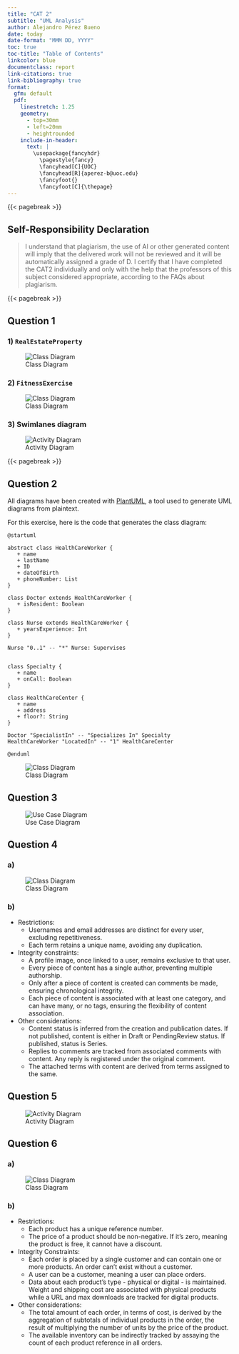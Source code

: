 ```yaml
---
title: "CAT 2"
subtitle: "UML Analysis"
author: Alejandro Pérez Bueno
date: today
date-format: "MMM DD, YYYY"
toc: true
toc-title: "Table of Contents"
linkcolor: blue
documentclass: report
link-citations: true
link-bibliography: true
format:
  gfm: default
  pdf:
    linestretch: 1.25
    geometry:
      - top=30mm
      - left=20mm
      - heightrounded
    include-in-header:
      text: |
        \usepackage{fancyhdr}
          \pagestyle{fancy}
          \fancyhead[C]{UOC}
          \fancyhead[R]{aperez-b@uoc.edu}
          \fancyfoot{}
          \fancyfoot[C]{\thepage}
---
```


{{< pagebreak >}}

## Self-Responsibility Declaration

> I understand that plagiarism, the use of AI or other generated content will imply that the
delivered work will not be reviewed and it will be automatically assigned a grade of D.
I certify that I have completed the CAT2 individually and only with the help that the
professors of this subject considered appropriate, according to the FAQs about
plagiarism.

{{< pagebreak >}}

## Question 1

### 1) `RealEstateProperty`

![Class Diagram](./img/ex1-1.png)

### 2) `FitnessExercise`

![Class Diagram](./img/ex1-2.png)

### 3) Swimlanes diagram

![Activity Diagram](./img/ex1-3.png)

{{< pagebreak >}}

## Question 2

::: {.callout-note}
All diagrams have been created with [PlantUML](https://plantuml.com/), a tool used to generate UML diagrams from plaintext.
:::

For this exercise, here is the code that generates the class diagram:

```PlantUML
@startuml

abstract class HealthCareWorker {
   + name
   + lastName
   + ID
   + dateOfBirth
   + phoneNumber: List
}

class Doctor extends HealthCareWorker {
   + isResident: Boolean
}

class Nurse extends HealthCareWorker {
   + yearsExperience: Int
}

Nurse "0..1" -- "*" Nurse: Supervises


class Specialty {
   + name
   + onCall: Boolean
}

class HealthCareCenter {
   + name
   + address
   + floor?: String
}

Doctor "SpecialistIn" -- "Specializes In" Specialty
HealthCareWorker "LocatedIn" -- "1" HealthCareCenter

@enduml
```

![Class Diagram](./img/ex2.png)

## Question 3

![Use Case Diagram](./img/ex3.png)

## Question 4

### a)

![Class Diagram](./img/ex4.png)

### b)

* Restrictions:
  * Usernames and email addresses are distinct for every user, excluding repetitiveness.
  * Each term retains a unique name, avoiding any duplication.

* Integrity constraints:
  * A profile image, once linked to a user, remains exclusive to that user.
  * Every piece of content has a single author, preventing multiple authorship.
  * Only after a piece of content is created can comments be made, ensuring chronological integrity.
  * Each piece of content is associated with at least one category, and can have many, or no tags, ensuring the flexibility of content association.

* Other considerations:
  * Content status is inferred from the creation and publication dates. If not published, content is either in Draft or PendingReview status. If published, status is Series.
  * Replies to comments are tracked from associated comments with content. Any reply is registered under the original comment.
  * The attached terms with content are derived from terms assigned to the same.

## Question 5

![Activity Diagram](./img/ex5.png)

## Question 6

### a)

![Class Diagram](./img/ex6.png)

### b)

* Restrictions:
  * Each product has a unique reference number.
  * The price of a product should be non-negative. If it's zero, meaning the product is free, it cannot have a discount.

* Integrity Constraints:
  * Each order is placed by a single customer and can contain one or more products. An order can't exist without a customer.
  * A user can be a customer, meaning a user can place orders.
  * Data about each product's type - physical or digital - is maintained. Weight and shipping cost are associated with physical products while a URL and max downloads are tracked for digital products.

* Other considerations:
  * The total amount of each order, in terms of cost, is derived by the aggregation of subtotals of individual products in the order, the result of multiplying the number of units by the price of the product.
  * The available inventory can be indirectly tracked by assaying the count of each product reference in all orders.
